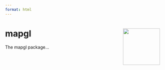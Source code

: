 ```yaml
---
format: html
---
```


# mapgl <img src="tools/readme/mapgl_sticker.png" align="right" alt="" width="120" />

The mapgl package...
